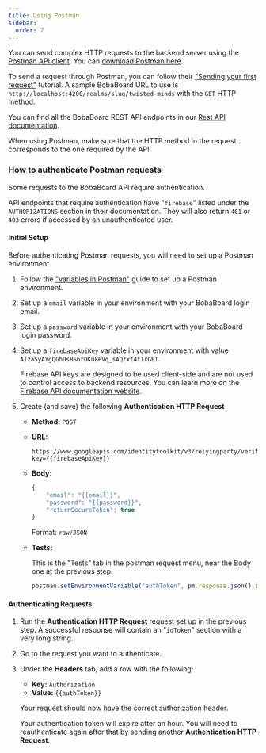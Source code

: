 ```yaml
---
title: Using Postman
sidebar:
  order: 7
---
```



You can send complex HTTP requests to the backend server using the
[Postman API client](https://www.postman.com/product/api-client/). You can
[download Postman here](https://www.postman.com/downloads/).

To send a request through Postman, you can follow their
["Sending your first request"](https://learning.postman.com/docs/getting-started/sending-the-first-request/)
tutorial. A sample BobaBoard URL to use is
`http://localhost:4200/realms/slug/twisted-minds` with the `GET` HTTP method.

You can find all the BobaBoard REST API endpoints in our
[Rest API documentation](/api/).

<Aside type="note" title="Important">

When using Postman, make sure that the HTTP method in the request corresponds to
the one required by the API.

</Aside>

### How to authenticate Postman requests

Some requests to the BobaBoard API require authentication.

API endpoints that require authentication have "`firebase`" listed under the
`AUTHORIZATIONS` section in their documentation. They will also return `401` or
`403` errors if accessed by an unauthenticated user.

#### Initial Setup

Before authenticating Postman requests, you will need to set up a Postman
environment.

1. Follow the
   ["variables in Postman"](https://www.javatpoint.com/variables-in-postman)
   guide to set up a Postman environment.

2. Set up a `email` variable in your environment with your BobaBoard login
   email.

3. Set up a `password` variable in your environment with your BobaBoard login
   password.

4. Set up a `firebaseApiKey` variable in your environment with value
   `AIzaSyAYgQGhDsBS6rDKu8PVq_sAQrxt4tIrGEI`.

   <Aside type="note">

   Firebase API keys are designed to be used client-side and are not used to
   control access to backend resources. You can learn more on the
   [Firebase API documentation website](https://firebase.google.com/docs/projects/api-keys).

   </Aside>

5. Create (and save) the following **Authentication HTTP Request**

   - **Method:** `POST`
   - **URL:**
     ```
     https://www.googleapis.com/identitytoolkit/v3/relyingparty/verifyPassword?key={{firebaseApiKey}}
     ```
   - **Body**:

     ```javascript showLineNumbers
     {
         "email": "{{email}}",
         "password": "{{password}}",
         "returnSecureToken": true
     }
     ```

     Format: `raw/JSON`

   - **Tests:**

     This is the "Tests" tab in the postman request menu, near the Body one at
     the previous step.

     ```javascript showLineNumbers
     postman.setEnvironmentVariable("authToken", pm.response.json().idToken);
     ```

#### Authenticating Requests

1. Run the **Authentication HTTP Request** request set up in the previous step.
   A successful response will contain an "`idToken`" section with a very long
   string.

2. Go to the request you want to authenticate.

3. Under the **Headers** tab, add a row with the following:

   - **Key:** `Authorization`
   - **Value:** `{{authToken}}`

   Your request should now have the correct authorization header.

   <Aside type="tip">

   Your authentication token will expire after an hour. You will need to
   reauthenticate again after that by sending another **Authentication HTTP
   Request**.

   </Aside>
